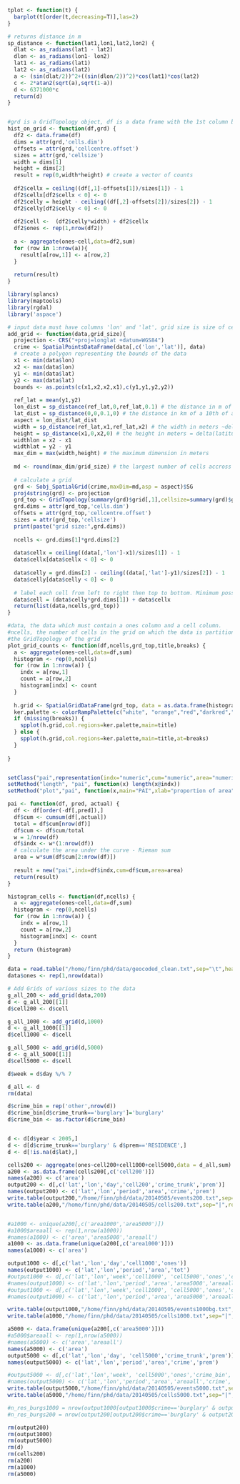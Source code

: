 ```r

tplot <- function(t) {
  barplot(t[order(t,decreasing=T)],las=2)
}

# returns distance in m
sp_distance <- function(lat1,lon1,lat2,lon2) {
  dlat <- as_radians(lat1 - lat2)
  dlon <- as_radians(lon1- lon2)
  lat1 <- as_radians(lat1)
  lat2 <- as_radians(lat2)
  a <- (sin(dlat/2))^2+((sin(dlon/2))^2)*cos(lat1)*cos(lat2)
  c <- 2*atan2(sqrt(a),sqrt(1-a))
  d <- 6371000*c
  return(d)
}


#grd is a GridTopology object, df is a data frame with the 1st column being lon, and the 2nd lat
hist_on_grid <- function(df,grd) {
  df2 <- data.frame(df)
  dims = attr(grd,'cells.dim')
  offsets = attr(grd,'cellcentre.offset')
  sizes = attr(grd,'cellsize')
  width = dims[1]
  height = dims[2]
  result = rep(0,width*height) # create a vector of counts
  
  df2$cellx = ceiling((df[,1]-offsets[1])/sizes[1]) - 1
  df2$cellx[df2$cellx < 0] <- 0
  df2$celly = height - ceiling((df[,2]-offsets[2])/sizes[2]) - 1
  df2$celly[df2$celly < 0] <- 0
  
  df2$cell <-  (df2$celly*width) + df2$cellx
  df2$ones <- rep(1,nrow(df2)) 
  
  a <- aggregate(ones~cell,data=df2,sum)
  for (row in 1:nrow(a)){
    result[a[row,1]] <- a[row,2]
  }
  
  return(result)
}

library(splancs)
library(maptools)
library(rgdal)
library('aspace')

# input data must have columns 'lon' and 'lat', grid size is size of cell in meters. Adds a cell column to the dataset.
add_grid <- function(data,grid_size){
  projection <- CRS("+proj=longlat +datum=WGS84")
  crime <- SpatialPointsDataFrame(data[,c('lon','lat')], data)
  # create a polygon representing the bounds of the data
  x1 <- min(data$lon)
  x2 <- max(data$lon)
  y1 <- min(data$lat)
  y2 <- max(data$lat)
  bounds <- as.points(c(x1,x2,x2,x1),c(y1,y1,y2,y2))
  
  ref_lat = mean(y1,y2)
  lon_dist = sp_distance(ref_lat,0,ref_lat,0.1) # the distance in m of a 10th of a degree of longitude (depends on latitude)
  lat_dist = sp_distance(0,0,0.1,0) # the distance in km of a 10th of a degree of latitude. This is constant and idepended of the latitude and longitude
  aspect = lon_dist/lat_dist 
  width = sp_distance(ref_lat,x1,ref_lat,x2) # the width in meters ~delta(longitude)
  height = sp_distance(x1,0,x2,0) # the height in meters = delta(latitude)
  widthlon = x2 - x1
  widthlat = y2 - y1
  max_dim = max(width,height) # the maximum dimension in meters
  
  md <- round(max_dim/grid_size) # the largest number of cells accross the largest dimension
  
  # calculate a grid 
  grd <- Sobj_SpatialGrid(crime,maxDim=md,asp = aspect)$SG 
  proj4string(grd) <- projection
  grd_top <- GridTopology(summary(grd)$grid[,1],cellsize=summary(grd)$grid[,2],cells.dim=summary(grd)$grid[,3])
  grd.dims = attr(grd_top,'cells.dim')
  offsets = attr(grd_top,'cellcentre.offset')
  sizes = attr(grd_top,'cellsize')
  print(paste("grid size:",grd.dims))
 
  ncells <- grd.dims[1]*grd.dims[2]
  
  data$cellx = ceiling((data[,'lon']-x1)/sizes[1]) - 1
  data$cellx[data$cellx < 0] <- 0 
  
  data$celly = grd.dims[2] - ceiling((data[,'lat']-y1)/sizes[2]) - 1
  data$celly[data$celly < 0] <- 0
  
  # label each cell from left to right then top to bottom. Minimum possible value is 0. Maximum possible is (ncells-1)
  data$cell = (data$celly*grd.dims[1]) + data$cellx
  return(list(data,ncells,grd_top))
}

#data, the data which must contain a ones column and a cell column.
#ncells, the number of cells in the grid on which the data is partitioned
#the GridTopology of the grid
plot_grid_counts <- function(df,ncells,grd_top,title,breaks) {
  a <- aggregate(ones~cell,data=df,sum)
  histogram <- rep(0,ncells)
  for (row in 1:nrow(a)) {
    indx = a[row,1]
    count = a[row,2]
    histogram[indx] <- count
  }
  
  h.grid <- SpatialGridDataFrame(grd_top, data = as.data.frame(histogram))
  ker.palette <- colorRampPalette(c("white", "orange","red","darkred","brown"), space = "rgb")
  if (missing(breaks)) {
    spplot(h.grid,col.regions=ker.palette,main=title)
  } else {
    spplot(h.grid,col.regions=ker.palette,main=title,at=breaks)
  }
  
}


setClass("pai",representation(indx="numeric",cum="numeric",area="numeric"))
setMethod("length", "pai", function(x) length(x@indx))
setMethod("plot","pai", function(x,main="PAI",xlab="proportion of area",ylab="proportion of events") {plot(x@indx,x@cum,xlab=xlab,ylab=ylab,type="l",main=main)})

pai <- function(df, pred, actual) {
  df <- df[order(-df[,pred]),]
  df$cum <- cumsum(df[,actual])
  total = df$cum[nrow(df)]
  df$cum <- df$cum/total
  w = 1/nrow(df)
  df$indx <- w*(1:nrow(df))
  # calculate the area under the curve - Rieman sum
  area = w*sum(df$cum[2:nrow(df)])
  
  result = new("pai",indx=df$indx,cum=df$cum,area=area)
  return(result)
}

histogram_cells <- function(df,ncells) {
  a <- aggregate(ones~cell,data=df,sum)
  histogram <- rep(0,ncells)
  for (row in 1:nrow(a)) {
    indx = a[row,1]
    count = a[row,2]
    histogram[indx] <- count
  }
  return (histogram)
}

data = read.table("/home/finn/phd/data/geocoded_clean.txt",sep="\t",header=TRUE)
data$ones <- rep(1,nrow(data))

# Add Grids of various sizes to the data
g_all_200 <- add_grid(data,200)
d <- g_all_200[[1]]
d$cell200 <- d$cell

g_all_1000 <- add_grid(d,1000)
d <- g_all_1000[[1]]
d$cell1000 <- d$cell

g_all_5000 <- add_grid(d,5000)
d <- g_all_5000[[1]]
d$cell5000 <- d$cell

d$week = d$day %/% 7

d_all <- d
rm(data)

d$crime_bin = rep('other',nrow(d))
d$crime_bin[d$crime_trunk=='burglary']='burglary'
d$crime_bin <- as.factor(d$crime_bin)


d <- d[d$year < 2005,]
d <- d[d$crime_trunk=='burglary' & d$prem=='RESIDENCE',]
d <- d[!is.na(d$lat),]
```

```r
cells200 <- aggregate(ones~cell200+cell1000+cell5000,data = d_all,sum)
a200 <- as.data.frame(cells200[,c('cell200')])
names(a200) <- c('area')
output200 <- d[,c('lat','lon','day','cell200','crime_trunk','prem')]
names(output200) <- c('lat','lon','period','area','crime','prem')
write.table(output200,"/home/finn/phd/data/20140505/events200.txt",sep="|",row.names=FALSE,col.names=TRUE,quote=FALSE)
write.table(a200,"/home/finn/phd/data/20140505/cells200.txt",sep="|",row.names=FALSE,col.names=TRUE,quote=FALSE)


#a1000 <- unique(a200[,c('area1000','area5000')])
#a1000$areaall <- rep(1,nrow(a1000))
#names(a1000) <- c('area','area5000','areaall')
a1000 <- as.data.frame(unique(a200[,c('area1000')]))
names(a1000) <- c('area')

output1000 <- d[,c('lat','lon','day','cell1000','ones')]
names(output1000) <- c('lat','lon','period','area','tot')
#output1000 <- d[,c('lat','lon','week','cell1000', 'cell5000','ones','crime_bin','prem','ones')]
#names(output1000) <- c('lat','lon','period','area','area5000','areaall','crime','prem','ones')
#output1000 <- d[,c('lat','lon','week','cell1000', 'cell5000','ones','crime_trunk','prem','ones')]
#names(output1000) <- c('lat','lon','period','area','area5000','areaall','crime','prem','ones')

write.table(output1000,"/home/finn/phd/data/20140505/events1000bg.txt",sep="|",row.names=FALSE,col.names=TRUE,quote=FALSE)
write.table(a1000,"/home/finn/phd/data/20140505/cells1000.txt",sep="|",row.names=FALSE,col.names=TRUE,quote=FALSE)

a5000 <- data.frame(unique(a200[,c('area5000')]))
#a5000$areaall <- rep(1,nrow(a5000))
#names(a5000) <- c('area','areaall')
names(a5000) <- c('area')
output5000 <- d[,c('lat','lon','day', 'cell5000','crime_trunk','prem')]
names(output5000) <- c('lat','lon','period','area','crime','prem')

#output5000 <- d[,c('lat','lon','week', 'cell5000','ones','crime_bin','prem','ones')]
#names(output5000) <- c('lat','lon','period','area','areaall','crime','prem','ones')
write.table(output5000,"/home/finn/phd/data/20140505/events5000.txt",sep="|",row.names=FALSE,col.names=TRUE,quote=FALSE)
write.table(a5000,"/home/finn/phd/data/20140505/cells5000.txt",sep="|",row.names=FALSE,col.names=TRUE,quote=FALSE)

#n_res_burgs1000 = nrow(output1000[output1000$crime=='burglary' & output1000$prem=='RESIDENCE'&output1000$period > 364,])
#n_res_burgs200 = nrow(output200[output200$crime=='burglary' & output200$prem=='RESIDENCE'&output200$period > 364,])
```

```r
rm(output200)
rm(output1000)
rm(output5000)
rm(d)
rm(cells200)
rm(a200)
rm(a1000)
rm(a5000)


```

